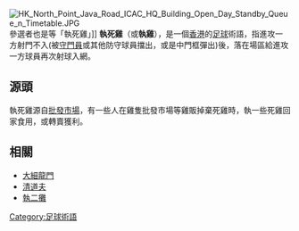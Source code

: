 {{expand|time=2010-06-30T05:12:14+00:00}}
{{unreferenced|time=2010-06-30T05:12:14+00:00}}
[[File:HK_North_Point_Java_Road_ICAC_HQ_Building_Open_Day_Standby_Queue_n_Timetable.JPG|thumb]]參選者也是等「執死雞」]]
'''執死雞'''（或'''執雞'''），是一個[[香港|香港]]的[[足球|足球]]術語，指進攻一方射門不入(被[[守門員|守門員]]或其他防守球員擋出，或是中門框彈出)後，落在場區給進攻一方球員再次射球入網。

== 源頭 ==
執死雞源自[[批發市場|批發市場]]，有一些人在雞隻批發市場等雞販掉棄死雞時，執一些死雞回家食用，或轉賣獲利。

==相關==
*[[大細龍門|大細龍門]]
*[[清道夫|清道夫]]
*[[執二攤|執二攤]]

{{足球小作品}}
[[Category:足球術語|Category:足球術語]]